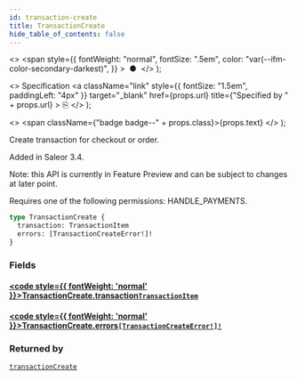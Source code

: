 ```yaml
---
id: transaction-create
title: TransactionCreate
hide_table_of_contents: false
---
```


  <>
    <span
      style={{
        fontWeight: "normal",
        fontSize: ".5em",
        color: "var(--ifm-color-secondary-darkest)",
      }}
    >
      &nbsp;●&nbsp;
    </span>
  </>
);

  <>
    Specification
    <a
      className="link"
      style={{ fontSize: "1.5em", paddingLeft: "4px" }}
      target="\_blank"
      href={props.url}
      title={"Specified by " + props.url}
    >
      ⎘
    </a>
  </>
);

  <>
    <span className={"badge badge--" + props.class}>{props.text}</span>
  </>
);

Create transaction for checkout or order.

Added in Saleor 3.4.

Note: this API is currently in Feature Preview and can be subject to changes at later point.

Requires one of the following permissions: HANDLE_PAYMENTS.

```graphql
type TransactionCreate {
  transaction: TransactionItem
  errors: [TransactionCreateError!]!
}
```

### Fields

#### [<code style={{ fontWeight: 'normal' }}>TransactionCreate.<b>transaction</b></code>](#)<Bullet />[`TransactionItem`](../../api-reference/payments/objects/transaction-item) <Badge class="secondary" text="object"/> <Badge class="secondary" text="payments"/>

>

#### [<code style={{ fontWeight: 'normal' }}>TransactionCreate.<b>errors</b></code>](#)<Bullet />[`[TransactionCreateError!]!`](../../api-reference/payments/objects/transaction-create-error) <Badge class="secondary" text="non-null"/> <Badge class="secondary" text="object"/> <Badge class="secondary" text="payments"/>

>

### Returned by

[`transactionCreate`](../../api-reference/payments/mutations/transaction-create) <Badge class="secondary" text="mutation"/>
